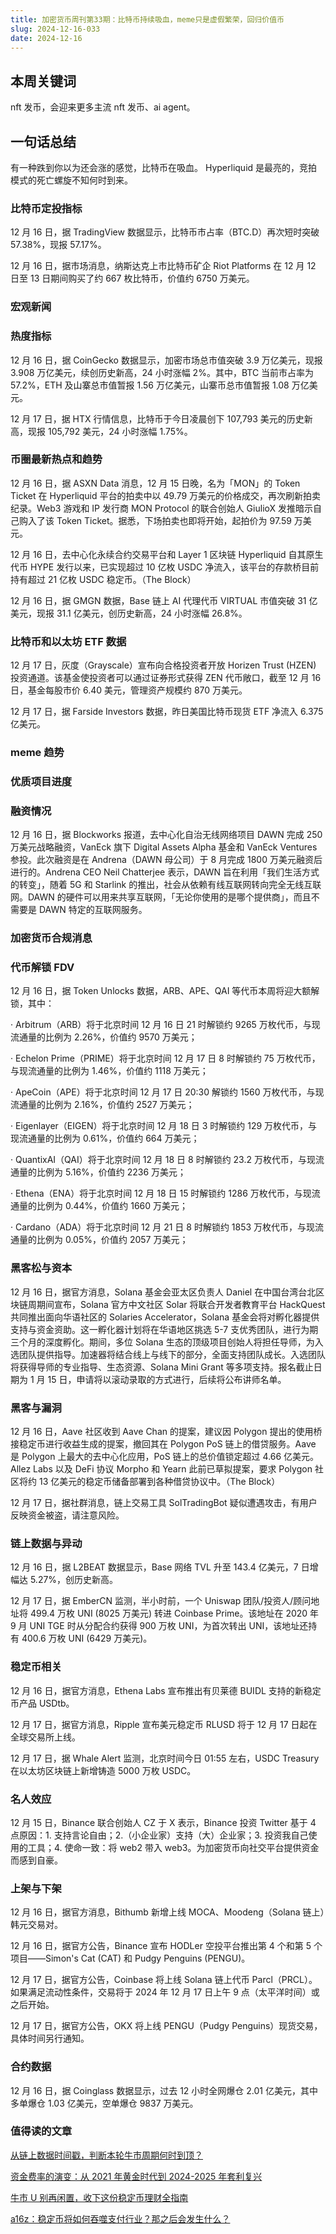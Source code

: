 ```yaml
---
title: 加密货币周刊第33期：比特币持续吸血，meme只是虚假繁荣，回归价值币
slug: 2024-12-16-033
date: 2024-12-16
---
```


## 本周关键词

nft 发币，会迎来更多主流 nft 发币、ai agent。

## 一句话总结

有一种跌到你以为还会涨的感觉，比特币在吸血。 Hyperliquid 是最亮的，竞拍模式的死亡螺旋不知何时到来。

### 比特币定投指标

12 月 16 日，据 TradingView 数据显示，比特币市占率（BTC.D）再次短时突破 57.38%，现报 57.17%。

12 月 16 日，据市场消息，纳斯达克上市比特币矿企 Riot Platforms 在 12 月 12 日至 13 日期间购买了约 667 枚比特币，价值约 6750 万美元。

### 宏观新闻

### 热度指标

12 月 16 日，据 CoinGecko 数据显示，加密市场总市值突破 3.9 万亿美元，现报 3.908 万亿美元，续创历史新高，24 小时涨幅 2%。其中，BTC 当前市占率为 57.2%，ETH 及山寨总市值暂报 1.56 万亿美元，山寨币总市值暂报 1.08 万亿美元。

12 月 17 日，据 HTX 行情信息，比特币于今日凌晨创下 107,793 美元的历史新高，现报 105,792 美元，24 小时涨幅 1.75%。

### 币圈最新热点和趋势

12 月 16 日，据 ASXN Data 消息，12 月 15 日晚，名为「MON」的 Token Ticket 在 Hyperliquid 平台的拍卖中以 49.79 万美元的价格成交，再次刷新拍卖纪录。Web3 游戏和 IP 发行商 MON Protocol 的联合创始人 GiulioX 发推暗示自己购入了该 Token Ticket。据悉，下场拍卖也即将开始，起拍价为 97.59 万美元。

12 月 16 日，去中心化永续合约交易平台和 Layer 1 区块链 Hyperliquid 自其原生代币 HYPE 发行以来，已实现超过 10 亿枚 USDC 净流入，该平台的存款桥目前持有超过 21 亿枚 USDC 稳定币。（The Block）

12 月 16 日，据 GMGN 数据，Base 链上 AI 代理代币 VIRTUAL 市值突破 31 亿美元，现报 31.1 亿美元，创历史新高，24 小时涨幅 26.8%。

### 比特币和以太坊 ETF 数据

12 月 17 日，灰度（Grayscale）宣布向合格投资者开放 Horizen Trust (HZEN) 投资通道。该基金使投资者可以通过证券形式获得 ZEN 代币敞口，截至 12 月 16 日，基金每股市价 6.40 美元，管理资产规模约 870 万美元。

12 月 17 日，据 Farside Investors 数据，昨日美国比特币现货 ETF 净流入 6.375 亿美元。

### meme 趋势

### 优质项目进度

### 融资情况

12 月 16 日，据 Blockworks 报道，去中心化自治无线网络项目 DAWN 完成 250 万美元战略融资，VanEck 旗下 Digital Assets Alpha 基金和 VanEck Ventures 参投。此次融资是在 Andrena（DAWN 母公司）于 8 月完成 1800 万美元融资后进行的。Andrena CEO Neil Chatterjee 表示，DAWN 旨在利用「我们生活方式的转变」，随着 5G 和 Starlink 的推出，社会从依赖有线互联网转向完全无线互联网。DAWN 的硬件可以用来共享互联网，「无论你使用的是哪个提供商」，而且不需要是 DAWN 特定的互联网服务。

### 加密货币合规消息

### 代币解锁 FDV

12 月 16 日，据 Token Unlocks 数据，ARB、APE、QAI 等代币本周将迎大额解锁，其中：

· Arbitrum（ARB）将于北京时间 12 月 16 日 21 时解锁约 9265 万枚代币，与现流通量的比例为 2.26%，价值约 9570 万美元；

· Echelon Prime（PRIME）将于北京时间 12 月 17 日 8 时解锁约 75 万枚代币，与现流通量的比例为 1.46%，价值约 1118 万美元；

· ApeCoin（APE）将于北京时间 12 月 17 日 20:30 解锁约 1560 万枚代币，与现流通量的比例为 2.16%，价值约 2527 万美元；

· Eigenlayer（EIGEN）将于北京时间 12 月 18 日 3 时解锁约 129 万枚代币，与现流通量的比例为 0.61%，价值约 664 万美元；

· QuantixAI（QAI）将于北京时间 12 月 18 日 8 时解锁约 23.2 万枚代币，与现流通量的比例为 5.16%，价值约 2236 万美元；

· Ethena（ENA）将于北京时间 12 月 18 日 15 时解锁约 1286 万枚代币，与现流通量的比例为 0.44%，价值约 1660 万美元；

· Cardano（ADA）将于北京时间 12 月 21 日 8 时解锁约 1853 万枚代币，与现流通量的比例为 0.05%，价值约 2057 万美元；

### 黑客松与资本

12 月 16 日，据官方消息，Solana 基金会亚太区负责人 Daniel 在中国台湾台北区块链周期间宣布，Solana 官方中文社区 Solar 将联合开发者教育平台 HackQuest 共同推出面向华语社区的 Solaries Accelerator，Solana 基金会将对孵化器提供支持与资金资助。这一孵化器计划将在华语地区挑选 5-7 支优秀团队，进行为期三个月的深度孵化。期间，多位 Solana 生态的顶级项目创始人将担任导师，为入选团队提供指导。加速器将结合线上与线下的部分，全面支持团队成长。入选团队将获得导师的专业指导、生态资源、Solana Mini Grant 等多项支持。报名截止日期为 1 月 15 日，申请将以滚动录取的方式进行，后续将公布讲师名单。

### 黑客与漏洞

12 月 16 日，Aave 社区收到 Aave Chan 的提案，建议因 Polygon 提出的使用桥接稳定币进行收益生成的提案，撤回其在 Polygon PoS 链上的借贷服务。Aave 是 Polygon 上最大的去中心化应用，PoS 链上的总价值锁定超过 4.66 亿美元。Allez Labs 以及 DeFi 协议 Morpho 和 Yearn 此前已草拟提案，要求 Polygon 社区将约 13 亿美元的稳定币储备部署到各种借贷协议中。（The Block）

12 月 17 日，据社群消息，链上交易工具 SolTradingBot 疑似遭遇攻击，有用户反映资金被盗，请注意风险。

### 链上数据与异动

12 月 16 日，据 L2BEAT 数据显示，Base 网络 TVL 升至 143.4 亿美元，7 日增幅达 5.27%，创历史新高。

12 月 17 日，据 EmberCN 监测，半小时前，一个 Uniswap 团队/投资人/顾问地址将 499.4 万枚 UNI (8025 万美元) 转进 Coinbase Prime。该地址在 2020 年 9 月 UNI TGE 时从分配合约获得 900 万枚 UNI，为首次转出 UNI，该地址还持有 400.6 万枚 UNI (6429 万美元)。

### 稳定币相关

12 月 16 日，据官方消息，Ethena Labs 宣布推出有贝莱德 BUIDL 支持的新稳定币产品 USDtb。

12 月 17 日，据官方消息，Ripple 宣布美元稳定币 RLUSD 将于 12 月 17 日起在全球交易所上线。

12 月 17 日，据 Whale Alert 监测，北京时间今日 01:55 左右，USDC Treasury 在以太坊区块链上新增铸造 5000 万枚 USDC。

### 名人效应

12 月 15 日，Binance 联合创始人 CZ 于 X 表示，Binance 投资 Twitter 基于 4 点原因：1. 支持言论自由；2.（小企业家）支持（大）企业家；3. 投资我自己使用的工具；4. 使命一致：将 web2 带入 web3。为加密货币向社交平台提供资金而感到自豪。

### 上架与下架

12 月 16 日，据官方消息，Bithumb 新增上线 MOCA、Moodeng（Solana 链上）韩元交易对。

12 月 16 日，据官方公告，Binance 宣布 HODLer 空投平台推出第 4 个和第 5 个项目——Simon's Cat (CAT) 和 Pudgy Penguins (PENGU)。

12 月 17 日，据官方公告，Coinbase 将上线 Solana 链上代币 Parcl（PRCL）。如果满足流动性条件，交易将于 2024 年 12 月 17 日上午 9 点（太平洋时间）或之后开始。

12 月 17 日，据官方公告，OKX 将上线 PENGU（Pudgy Penguins）现货交易，具体时间另行通知。

### 合约数据

12 月 16 日，据 Coinglass 数据显示，过去 12 小时全网爆仓 2.01 亿美元，其中多单爆仓 1.03 亿美元，空单爆仓 9837 万美元。

### 值得读的文章

[从链上数据时间戳，判断本轮牛市周期何时到顶？](https://www.theblockbeats.info/news/56194?from=kkkkk)

[资金费率的演变：从 2021 年黄金时代到 2024-2025 年套利复兴](https://www.theblockbeats.info/news/56190?from=kkkkk)

[牛市 U 别再闲置，收下这份稳定币理财全指南](https://www.theblockbeats.info/news/56192?from=kkkkk)

[a16z：稳定币将如何吞噬支付行业？那之后会发生什么？](https://www.theblockbeats.info/news/56172?from=kkkkk)
